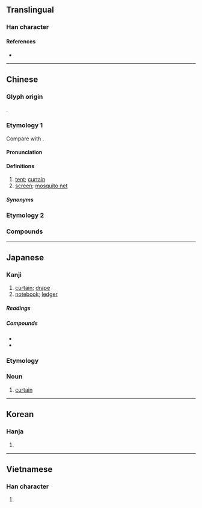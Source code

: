 {{also|帐|賬}}
{{character info}}
==Translingual==

===Han character===
{{Han char|rn=50|rad=巾|as=08|sn=11|four=41232|canj=LBSMV|ids=⿰巾長}}

====References====
* {{Han ref|kx=0332.200|dkj=08939|dj=0638.190|hdz=10742.080|uh=5E33|ud=24115|bh=B162|bd=45410}}

----

==Chinese==
{{zh-forms|s=帐}}

===Glyph origin===
{{Han etym}}
{{Han compound|巾|長|ls=psc|c1=s|c2=p}}.

===Etymology 1===
Compare with {{cog|my|တင်းထိမ်|| screen, curtain}}.

====Pronunciation====
{{zh-pron
|m=zhàng
|c=zoeng3
|h=pfs=chong
|j=zon3
|mn=qz,tw,xm:tiòng/zz:tiàng/qz,tw,xm:tiùⁿ/zz:tiòⁿ
|mn_note=tiòng/tiàng - literary; tiùⁿ/tiòⁿ - vernacular
|mc=y
|oc=y
|ma=
|cat=n
}}

====Definitions====
{{zh-hanzi}}

# [[tent]]; [[curtain]]
# [[screen]]; [[mosquito net]]

=====Synonyms=====
{{zh-dial|蚊帳}}

===Etymology 2===
{{zh-see|賬}}

===Compounds===
{{zh-der|帳飲|大帳|幔帳|帳簷|單帳|九華帳|帳鉤|入帳|交帳|冷帳不問|倒反帳|帳本|帳款|帳棚|對帳|帳紋|勾帳|帳幕|帳冊|分類帳|慢帳|壞帳|惠帳|人頭帳目|上帳|床帳|乜斜纏帳|呆帳|回爐復帳|報帳|哈帳|帳下|廬帳|帳務|序時帳|幃帳|帳面價值|帳簿|帳篷|帳房|帳戶|帳子|帳單|帳主子|帳中歌|小帳|坐帳|客帳司|了帳|倒帳|宕帳|中軍帳|夾帳|不認帳|升帳|寬打料帳|坐床撒帳|付帳|帳目|帳籍|打料帳|演帳|打夾帳|毳帳|現金帳|查帳|押帳|收帳|欺瞞夾帳|混帳話|漂帳|找帳|放帳|應付帳款|玉帳|抵帳|應收帳款|秋後算帳|有帳|祖帳|百子帳|打帳|瞎帳|盤帳|甲帳|歸帳路頭|流年帳|營帳|攏帳|查帳員|撒帳|爛帳|拆帳|清帳|混帳|流水帳|沒帳|流蘇帳|打爛帳|折帳|沖帳|斗帳|混帳東西|會帳|日記帳|馬帳|芙蓉帳|算總帳|落帳|絳帳|陳帳|總帳|簽帳|花帳|這筆帳|糊塗帳|該帳|進帳|翻舊帳|裁衣合帳|籍帳|認帳|老帳|轉帳交易|要帳|立帳子|開帳|黼帳|賴帳|轉帳|舊帳|討帳|虎帳|連珠帳|開花帳|過帳|纏帳|覆帳|資本帳|結帳日|繐帳|結帳|翻老帳|簽帳卡|絳帳授徒|閻王帳|經帳|隔壁帳|虛帳|錦帳|銷金帳|銷帳|算帳|紗帳|還帳|算舊帳|賒帳|買帳|設帳|記帳|計帳|賠帳|蚊帳|管帳}}

{{zh-cat|Intermediate}}

----

==Japanese==

===Kanji===
{{ja-kanji|grade=3|rs=巾08}}

# [[curtain]]; [[drape]]
# [[notebook]]; [[ledger]]

=====Readings=====
{{ja-readings
|goon=ちょう<ちやう
|kanon=ちょう<ちやう
|kun=とばり-, はり-
}}

=====Compounds=====
* {{ja-r|帳面|ちょうめん}}
* {{ja-r|手帳|てちょう}}

===Etymology===
{{ja-kanjitab|とばり|yomi=k}}
{{rfe|ja}}

===Noun===
{{ja-noun|とばり}}

# [[curtain]]

----

==Korean==

===Hanja===
{{ko-hanja|hangeul=장|rv=jang|mr=chang|y=cang}}

# {{rfdef|ko|sort=巾08}}

----

==Vietnamese==

===Han character===
{{vi-readings|reading=trướng, trương}}

# {{rfdef|vi|sort=巾08}}